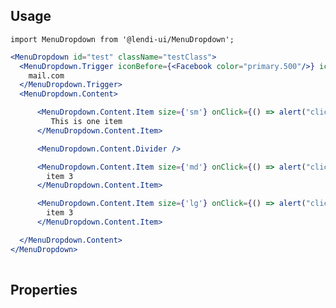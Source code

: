 
## Usage

```
import MenuDropdown from '@lendi-ui/MenuDropdown';
```

```jsx
<MenuDropdown id="test" className="testClass">
  <MenuDropdown.Trigger iconBefore={<Facebook color="primary.500"/>} iconAfter={<ExpandMore color="primary.500"/>}>
    mail.com 
  </MenuDropdown.Trigger>
  <MenuDropdown.Content>

      <MenuDropdown.Content.Item size={'sm'} onClick={() => alert("clicked")} icon={<Facebook color="primary.500"/>}>
         This is one item
      </MenuDropdown.Content.Item>

      <MenuDropdown.Content.Divider />

      <MenuDropdown.Content.Item size={'md'} onClick={() => alert("clicked")} icon={<Facebook color="primary.500"/>}>
        item 3
      </MenuDropdown.Content.Item>

      <MenuDropdown.Content.Item size={'lg'} onClick={() => alert("clicked")} icon={<Facebook color="primary.500"/>}>
        item 3
      </MenuDropdown.Content.Item>

  </MenuDropdown.Content>
</MenuDropdown>
             
```

## Properties

<PropTable>
  <PropTable.Entry name="iconBefore" type="MenuDropdown.Trigger" defaultValue="none" description="Icon before the Trigger"/>
  <PropTable.Entry name="iconAfter" type="MenuDropdown.Trigger" defaultValue="none" description="Icon after the Trigger"/>
  <PropTable.Entry name="size" type="MenuDropdown.Content.Item" defaultValue="md" description="Size of the Menu Dropdown Item"/>
  <PropTable.Entry name="onClick" type="MenuDropdown.Content.Item" defaultValue="none" description="Callback you pass down to be called when item is clicked"/>
  <PropTable.Entry name="icon" type="MenuDropdown.Content.Item" defaultValue="none" description="Icon for the content item"/>
</PropTable>
